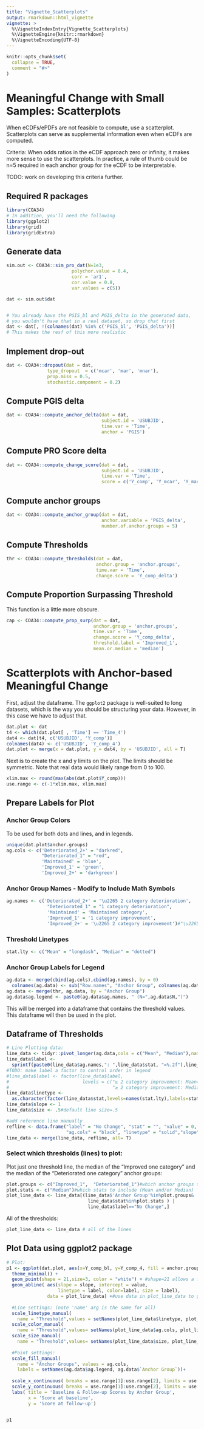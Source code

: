 ```yaml
---
title: "Vignette_Scatterplots"
output: rmarkdown::html_vignette
vignette: >
  %\VignetteIndexEntry{Vignette_Scatterplots}
  %\VignetteEngine{knitr::rmarkdown}
  %\VignetteEncoding{UTF-8}
---
```


```r
knitr::opts_chunk$set(
  collapse = TRUE,
  comment = "#>"
)
```

# Meaningful Change with Small Samples: Scatterplots 

When eCDFs/ePDFs are not feasible to compute, use a scatterplot.
Scatterplots can serve as supplemental information even when eCDFs are computed.


Criteria: When odds ratios in the eCDF approach zero or infinity, it makes more sense to use the scatterplots. In practice, a rule of thumb could be n=5 required in each anchor group for the eCDF to be interpretable. 


TODO: work on developing this criteria further. 

## Required R packages
```r

library(COA34)
# In addition, you'll need the following
library(ggplot2)
library(grid)
library(gridExtra)

```


## Generate data
```r

sim.out <- COA34::sim_pro_dat(N=1e3,
                        polychor.value = 0.4,
                        corr = 'ar1',
                        cor.value = 0.8,
                        var.values = c(5))

dat <- sim.out$dat


# You already have the PGIS_bl and PGIS_delta in the generated data,
# you wouldn't have that in a real dataset, so drop that first
dat <- dat[, !(colnames(dat) %in% c('PGIS_bl', 'PGIS_delta'))]
# This makes the resf of this more realistic

```

## Implement drop-out

```r

dat <- COA34::dropout(dat = dat,
               type_dropout  = c('mcar', 'mar', 'mnar'),
               prop.miss = 0.5,
               stochastic.component = 0.2)


```


## Compute PGIS delta

```r
dat <- COA34::compute_anchor_delta(dat = dat,
                                   subject.id = 'USUBJID',
                                   time.var = 'Time',
                                   anchor = 'PGIS')

```

## Compute PRO Score delta

```r
dat <- COA34::compute_change_score(dat = dat,
                                   subject.id = 'USUBJID',
                                   time.var = 'Time',
                                   score = c('Y_comp', 'Y_mcar', 'Y_mar', 'Y_mnar'))


```


## Compute anchor groups

```r
dat <- COA34::compute_anchor_group(dat = dat,
                                   anchor.variable = 'PGIS_delta',
                                   number.of.anchor.groups = 5)


```

## Compute Thresholds


```r

thr <- COA34::compute_thresholds(dat = dat,
                                 anchor.group = 'anchor.groups',
                                 time.var = 'Time',
                                 change.score = 'Y_comp_delta')

```

## Compute Proportion Surpassing Threshold

This function is a little more obscure. 
```r

cap <- COA34::compute_prop_surp(dat = dat,
                                anchor.group = 'anchor.groups',
                                time.var = 'Time',
                                change.score = 'Y_comp_delta',
                                threshold.label = 'Improved_1',
                                mean.or.median = 'median')


```

# Scatterplots with Anchor-based Meaningful Change

First, adjust the dataframe. The `ggplot2` package is well-suited to long datasets, 
which is the way you should be structuring your data. However, in this case
we have to adjust that. 

```r
dat.plot <- dat
t4 <- which(dat.plot[ , 'Time'] == 'Time_4')
dat4 <- dat[t4, c('USUBJID', 'Y_comp')]
colnames(dat4) <- c('USUBJID', 'Y_comp_4')
dat.plot <- merge(x = dat.plot, y = dat4, by = 'USUBJID', all = T)

```

Next is to create the x and y limits on the plot. The limits should be
symmetric. Note that real data would likely range from 0 to 100. 

```r
xlim.max <- round(max(abs(dat.plot$Y_comp)))
use.range <- c(-1*xlim.max, xlim.max)

```

## Prepare Labels for Plot

### Anchor Group Colors
To be used for both dots and lines, and in legends.

```r
unique(dat.plot$anchor.groups)
ag.cols <- c('Deteriorated_2+' = "darkred",
             "Deteriorated_1" = "red",
             'Maintained' = 'blue',
             'Improved_1' = 'green',
             'Improved_2+' = 'darkgreen')
```

### Anchor Group Names - Modify to Include Math Symbols
```r

ag.names <- c('Deteriorated_2+' = '\u2265 2 category deterioration', 
               "Deteriorated_1" = "1 category deterioration",
               'Maintained' = 'Maintained category',
               'Improved_1' = '1 category improvement',
               'Improved_2+' = '\u2265 2 category improvement')#"\u2265" is ≥
```

### Threshold Linetypes 
```r
stat.lty <- c("Mean" = "longdash", "Median" = "dotted")
```


### Anchor Group Labels for Legend
```r
ag.data <- merge(cbind(ag.cols),cbind(ag.names), by = 0)
  colnames(ag.data) <- sub("Row.names", "Anchor Group", colnames(ag.data))
ag.data <- merge(thr, ag.data, by = "Anchor Group")
ag.data$ag.legend <- paste0(ag.data$ag.names, " (N=",ag.data$N,")")
```

This will be merged into a dataframe that contains the threshold values. This
dataframe will then be used in the plot. 

## Dataframe of Thresholds

```r
# Line Plotting data:
line_data <- tidyr::pivot_longer(ag.data,cols = c("Mean", "Median"),names_to = "stat")
line_data$label <- 
  sprintf(paste0(line_data$ag.names,": ",line_data$stat, "=%.2f"),line_data$value)
#TODO: make label a factor to control order in legend
#line_data$label <- factor(line_data$label,
#                           levels = c("≥ 2 category improvement: Mean=-2.28",
#                                      "≥ 2 category improvement: Median=-2.51"))
line_data$linetype <- 
  as.character(factor(line_data$stat,levels=names(stat.lty),labels=stat.lty))
line_data$slope <- 1
line_data$size <- .5#default line size=.5

#add reference line manually
refline <- data.frame("label" = "No Change", "stat" = "", "value" = 0,
                      "ag.cols" = "black", "linetype" = "solid","slope" = 1,"size"=1)
line_data <- merge(line_data, refline, all= T)
```


### Select which thresholds (lines) to plot:

Plot just one threshold line, the median of the "Improved one category" and the median of the "Deteriorated one category" anchor groups:

```r
plot.groups <- c("Improved_1",  "Deteriorated_1")#which anchor groups to include
plot.stats <- c("Median")#which stats to include (Mean and/or Median)
plot_line_data <- line_data[(line_data$'Anchor Group'%in%plot.groups&
                              line_data$stat%in%plot.stats ) |
                              line_data$label=="No Change",]
```

All of the thresholds:
```r
plot_line_data <- line_data # all of the lines
```

## Plot Data using ggplot2 package

```r

# Plot:
p1 <- ggplot(dat.plot, aes(x=Y_comp_bl, y=Y_comp_4, fill = anchor.groups)) +
  theme_minimal() +
  geom_point(shape = 21,size=3, color = "white") + #shape=21 allows a fill, color=white makes no outline
  geom_abline( aes(slope = slope, intercept = value,
                   linetype = label, color=label, size = label),
               data = plot_line_data) +#use data in plot_line_data to get lines
  
  #Line settings: (note 'name' arg is the same for all)
  scale_linetype_manual(
    name = "Threshold",values = setNames(plot_line_data$linetype, plot_line_data$label)) +
  scale_color_manual(
    name = "Threshold",values= setNames(plot_line_data$ag.cols, plot_line_data$label))+
  scale_size_manual(
    name = "Threshold",values= setNames(plot_line_data$size, plot_line_data$label))+
  
  #Point settings:
  scale_fill_manual(
    name = "Anchor Groups", values = ag.cols, 
    labels = setNames(ag.data$ag.legend, ag.data$`Anchor Group`))+
  
  scale_x_continuous( breaks = use.range[1]:use.range[2], limits = use.range) +
  scale_y_continuous( breaks = use.range[1]:use.range[2], limits = use.range) +
  labs( title = 'Baseline & Follow-up Scores by Anchor Group',
        x = 'Score at baseline',
        y = 'Score at follow-up') 


p1



```
